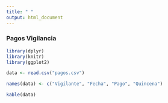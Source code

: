 ```yaml
---
title: " "
output: html_document
---
```


### **Pagos Vigilancia **


```r
library(dplyr)
library(knitr)
library(ggplot2)

data <- read.csv("pagos.csv")

```



```r
names(data) <- c("Vigilante", "Fecha", "Pago", "Quincena")

kable(data)
```



